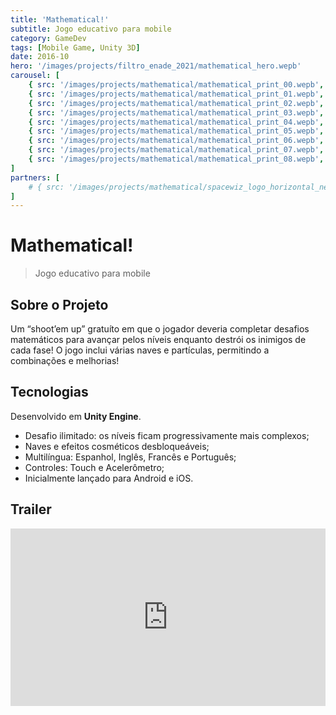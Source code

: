 ```yaml
---
title: 'Mathematical!'
subtitle: Jogo educativo para mobile
category: GameDev
tags: [Mobile Game, Unity 3D]
date: 2016-10
hero: '/images/projects/filtro_enade_2021/mathematical_hero.wepb'
carousel: [
	{ src: '/images/projects/mathematical/mathematical_print_00.wepb', title: 'Título', description: 'Descrição' },
	{ src: '/images/projects/mathematical/mathematical_print_01.wepb', title: 'Título', description: 'Descrição' },
	{ src: '/images/projects/mathematical/mathematical_print_02.wepb', title: 'Título', description: 'Descrição' },
	{ src: '/images/projects/mathematical/mathematical_print_03.wepb', title: 'Título', description: 'Descrição' },
	{ src: '/images/projects/mathematical/mathematical_print_04.wepb', title: 'Título', description: 'Descrição' },
	{ src: '/images/projects/mathematical/mathematical_print_05.wepb', title: 'Título', description: 'Descrição' },
	{ src: '/images/projects/mathematical/mathematical_print_06.wepb', title: 'Título', description: 'Descrição' },
	{ src: '/images/projects/mathematical/mathematical_print_07.wepb', title: 'Título', description: 'Descrição' },
	{ src: '/images/projects/mathematical/mathematical_print_08.wepb', title: 'Título', description: 'Descrição' },
]
partners: [
	# { src: '/images/projects/mathematical/spacewiz_logo_horizontal_negative.svg', description: 'Space Wizard Studios' }
]
---
```


# Mathematical!

> Jogo educativo para mobile

## Sobre o Projeto

Um “shoot’em up” gratuíto em que o jogador deveria completar desafios matemáticos para avançar pelos níveis enquanto destrói os inimigos de cada fase! O jogo inclui várias naves e partículas, permitindo a combinações e melhorias!

## Tecnologias

Desenvolvido em **Unity Engine**.

-   Desafio ilimitado: os níveis ficam progressivamente mais complexos;
-   Naves e efeitos cosméticos desbloqueáveis;
-   Multilíngua: Espanhol, Inglês, Francês e Português;
-   Controles: Touch e Acelerômetro;
-   Inicialmente lançado para Android e iOS.

## Trailer

<iframe
	width="100%"
	style="aspect-ratio: 16/9"
	src="https://www.youtube.com/embed/XHWtE-v_wGg"
	title="YouTube video player"
	frameborder="0"
	allow="accelerometer; autoplay; clipboard-write; encrypted-media; gyroscope; picture-in-picture"
	allowfullscreen
></iframe>